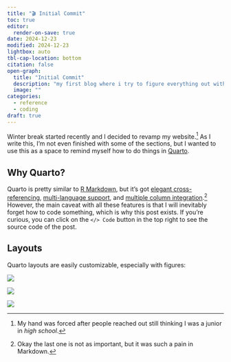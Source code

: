```yaml
---
title: "🎬 Initial Commit"
toc: true
editor:
  render-on-save: true
date: 2024-12-23
modified: 2024-12-23
lightbox: auto
tbl-cap-location: bottom
citation: false
open-graph:
  title: "Initial Commit"
  description: "my first blog where i try to figure everything out without freaking out 🤪"
  image: ""
categories:
  - reference
  - coding
draft: true
---
```


Winter break started recently and I decided to revamp my website.[^reason] As I write this, I'm not even finished with some of the sections, but I wanted to use this as a space to remind myself how to do things in [Quarto](quarto.org). 


[^reason]: My hand was forced after people reached out still thinking I was a junior in _high school_.

## Why Quarto?

Quarto is pretty similar to [R Markdown](https://rmarkdown.rstudio.com/), but it's got [elegant cross-referencing](https://quarto.org/docs/authoring/cross-references.html), [multi-language support](https://quarto.org/docs/reference/cells/), and [multiple column integration](https://quarto.org/docs/authoring/figures.html#complex-layouts).[^not-important] However, the main caveat with all these features is that I will inevitably forget how to code something, which is why this post exists. If you're curious, you can click on the ``</> Code`` button in the top right to see the source code of the post.

[^not-important]: Okay the last one is not as important, but it was such a pain in Markdown.

## Layouts

Quarto layouts are easily customizable, especially with figures:

::: {layout='[[1,1],[1]]'}

![](assets/placeholder.svg)

![](assets/placeholder.svg)

![](assets/placeholder.svg)

:::